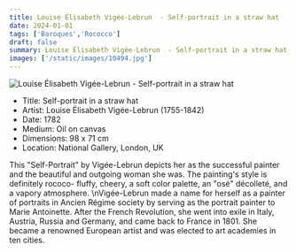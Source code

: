 ```yaml
---
title: Louise Élisabeth Vigée-Lebrun  - Self-portrait in a straw hat
date: 2024-01-01
tags: ['Baroques','Rococco']
draft: false
summary: Louise Élisabeth Vigée-Lebrun  - Self-portrait in a straw hat
images: ['/static/images/10494.jpg']
---
```


![Louise Élisabeth Vigée-Lebrun  - Self-portrait in a straw hat](/static/images/10494.jpg)

* Title: Self-portrait in a straw hat
* Artist: Louise Élisabeth Vigée-Lebrun  (1755-1842)
* Date: 1782
* Medium: Oil on canvas
* Dimensions: 98 x 71 cm
* Location: National Gallery, London, UK

This \"Self-Portrait\" by Vigée-Lebrun depicts her as the successful painter and the beautiful and outgoing woman she was. The painting's style is definitely rococo- fluffy, cheery, a soft color palette, an \"osé\" décolleté, and a vapory atmosphere. \nVigée-Lebrun made a name for herself as a painter of portraits in Ancien Régime society by serving as the portrait painter to Marie Antoinette. After the French Revolution, she went into exile in Italy, Austria, Russia and Germany, and came back to France in 1801. She became a renowned European artist and was elected to art academies in ten cities.
